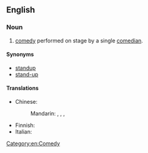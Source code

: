 ==English==
{{wikipedia}}

===Noun===
{{en-noun|-|head=[[stand]]-[[up]] [[comedy]]}}

# [[comedy]] performed on stage by a single [[comedian]].

====Synonyms====
* [[standup]]
* [[stand-up]]

====Translations====
{{trans-top|comedy performed on stage by a single comedian}}
* Chinese:
*: Mandarin: {{qualifier|mainland China}} {{t+|cmn|單口相聲|sc=Hani}}, {{t+|cmn|单口相声|tr=dānkǒu xiàngsheng|sc=Hani}}, {{qualifier|Hong Kong}} {{t|cmn|棟篤笑|sc=Hani}}, {{t|cmn|栋笃笑|tr=dòngdǔxiào|sc=Hani}}
{{trans-mid}}
* Finnish: {{t+|fi|stand up -komedia}}
* Italian: {{t+|it|monologo|m}}
{{trans-bottom}}

[[Category:en:Comedy]]